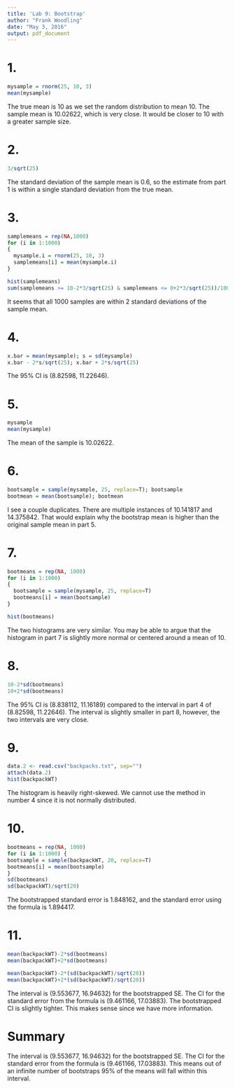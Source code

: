 ```yaml
---
title: 'Lab 9: Bootstrap'
author: "Frank Woodling"
date: "May 3, 2016"
output: pdf_document
---
```


# 1.
```r
mysample = rnorm(25, 10, 3)
mean(mysample)
```
The true mean is 10 as we set the random distribution to mean 10.  The sample mean is 10.02622, which is very close.  It would be closer to 10 with a greater sample size.

# 2.
```r
3/sqrt(25)
```
The standard deviation of the sample mean is 0.6, so the estimate from part 1 is within a single standard deviation from the true mean.

# 3.
```r
samplemeans = rep(NA,1000)
for (i in 1:1000)
{
  mysample.i = rnorm(25, 10, 3)
  samplemeans[i] = mean(mysample.i)
}

hist(samplemeans)
sum(samplemeans >= 10-2*3/sqrt(25) & samplemeans <= 0+2*3/sqrt(25))/1000
```
It seems that all 1000 samples are within 2 standard deviations of the sample mean.

# 4.
```r
x.bar = mean(mysample); s = sd(mysample)
x.bar - 2*s/sqrt(25); x.bar + 2*s/sqrt(25)
```
The 95% CI is (8.82598, 11.22646).

# 5.
```r
mysample
mean(mysample)
```
The mean of the sample is 10.02622.

# 6.
```r
bootsample = sample(mysample, 25, replace=T); bootsample
bootmean = mean(bootsample); bootmean
```
I see a couple duplicates.  There are multiple instances of 10.141817 and 14.375842.  That would explain why the bootstrap mean is higher than the original sample mean in part 5. 

# 7.
```r
bootmeans = rep(NA, 1000)
for (i in 1:1000)
{
  bootsample = sample(mysample, 25, replace=T)
  bootmeans[i] = mean(bootsample)
}

hist(bootmeans)
```
The two histograms are very similar.  You may be able to argue that the histogram in part 7 is slightly more normal or centered around a mean of 10.

# 8.
```r
10-2*sd(bootmeans)
10+2*sd(bootmeans)
```
The 95% CI is (8.838112, 11.16189) compared to the interval in part 4 of (8.82598, 11.22646).  The interval is slightly smaller in part 8, however, the two intervals are very close.


# 9.
```r
data.2 <- read.csv("backpacks.txt", sep="")
attach(data.2)
hist(backpackWT)
```
The histogram is heavily right-skewed.  We cannot use the method in number 4 since it is not normally distributed.

# 10.
```r
bootmeans = rep(NA, 1000)
for (i in 1:1000) {
bootsample = sample(backpackWT, 20, replace=T)
bootmeans[i] = mean(bootsample)
}
sd(bootmeans)
sd(backpackWT)/sqrt(20)
```
The bootstrapped standard error is 1.848162, and the standard error using the formula is 1.894417.  

# 11.
```r
mean(backpackWT)-2*sd(bootmeans)
mean(backpackWT)+2*sd(bootmeans)

mean(backpackWT)-2*(sd(backpackWT)/sqrt(20))
mean(backpackWT)+2*(sd(backpackWT)/sqrt(20))
```
The interval is (9.553677, 16.94632) for the bootstrapped SE.  The CI for the standard error from the formula is (9.461166, 17.03883).  The bootstrapped CI is slightly tighter.  This makes sense since we have more information.

# Summary
The interval is (9.553677, 16.94632) for the bootstrapped SE.  The CI for the standard error from the formula is (9.461166, 17.03883).  This means out of an infinite number of bootstraps 95% of the means will fall within this interval.



